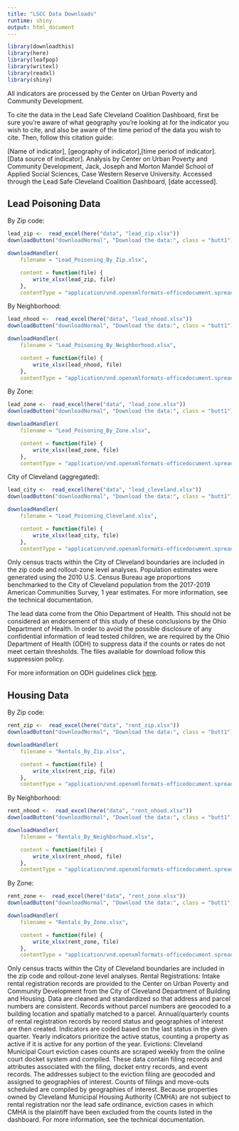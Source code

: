 ```yaml
---
title: "LSCC Data Downloads"
runtime: shiny
output: html_document
---
```




```r
library(downloadthis)
library(here)
library(leafpop)
library(writexl)
library(readxl)
library(shiny)
```
  
All indicators are processed by the Center on Urban Poverty and Community Development.
 
To cite the data in the Lead Safe Cleveland Coalition Dashboard, first be sure you're aware of what geography you're looking at for the indicator you wish to cite, and also be aware of the time period of the data you wish to cite. Then, follow this citation guide:

[Name of indicator], [geography of indicator],[time period of indicator]. [Data source of indicator]. Analysis by Center on Urban Poverty and Community Development, Jack, Joseph and Morton Mandel School of Applied Social Sciences, Case Western Reserve University. Accessed through the Lead Safe Cleveland Coalition Dashboard, [date accessed].

  
## Lead Poisoning Data  
  
By Zip code:

```r
lead_zip <-  read_excel(here("data", "lead_zip.xlsx")) 
downloadButton("downloadNormal", "Download the data:", class = "butt1")

downloadHandler(
    filename = "Lead_Poisoning_By_Zip.xlsx",

    content = function(file) {
        write_xlsx(lead_zip, file)
    },
    contentType = "application/vnd.openxmlformats-officedocument.spreadsheetml.sheet")

```

By Neighborhood:

```r
lead_nhood <-  read_excel(here("data", "lead_nhood.xlsx")) 
downloadButton("downloadNormal", "Download the data:", class = "butt1")

downloadHandler(
    filename = "Lead_Poisoning_By_Neighborhood.xlsx",

    content = function(file) {
        write_xlsx(lead_nhood, file)
    },
    contentType = "application/vnd.openxmlformats-officedocument.spreadsheetml.sheet")

```
  
By Zone:

```r
lead_zone <-  read_excel(here("data", "lead_zone.xlsx")) 
downloadButton("downloadNormal", "Download the data:", class = "butt1")

downloadHandler(
    filename = "Lead_Poisoning_By_Zone.xlsx",

    content = function(file) {
        write_xlsx(lead_zone, file)
    },
    contentType = "application/vnd.openxmlformats-officedocument.spreadsheetml.sheet")

```
  
City of Cleveland (aggregated):

```r
lead_city <-  read_excel(here("data", "lead_cleveland.xlsx")) 
downloadButton("downloadNormal", "Download the data:", class = "butt1")

downloadHandler(
    filename = "Lead_Poisoning_Cleveland.xlsx",

    content = function(file) {
        write_xlsx(lead_city, file)
    },
    contentType = "application/vnd.openxmlformats-officedocument.spreadsheetml.sheet")

``` 

 
 
Only census tracts within the City of Cleveland boundaries are included in the zip code and rollout-zone level analyses. Population estimates were generated using the 2010 U.S. Census Bureau age proportions benchmarked to the City of Cleveland population from the 2017-2019 American Communities Survey, 1 year estimates. For more information, see the technical documentation. 

The lead data come from the Ohio Department of Health. This should not be considered an endorsement of this study of these conclusions by the Ohio Department of Health. In order to avoid the possible disclosure of any confidential information of lead tested children, we are required by the Ohio Department of Health (ODH) to suppress data if the counts or rates do not meet certain thresholds. The files available for download follow this suppression policy. 

For more information on ODH guidelines click [here](https://odh.ohio.gov/wps/portal/gov/odh/explore-data-and-stats/resources/Disclosure-Limitation-Standard).


## Housing Data  
  
By Zip code:

```r
rent_zip <-  read_excel(here("data", "rent_zip.xlsx")) 
downloadButton("downloadNormal", "Download the data:", class = "butt1")

downloadHandler(
    filename = "Rentals_By_Zip.xlsx",

    content = function(file) {
        write_xlsx(rent_zip, file)
    },
    contentType = "application/vnd.openxmlformats-officedocument.spreadsheetml.sheet")

```

By Neighborhood:

```r
rent_nhood <-  read_excel(here("data", "rent_nhood.xlsx")) 
downloadButton("downloadNormal", "Download the data:", class = "butt1")

downloadHandler(
    filename = "Rentals_By_Neighborhood.xlsx",

    content = function(file) {
        write_xlsx(rent_nhood, file)
    },
    contentType = "application/vnd.openxmlformats-officedocument.spreadsheetml.sheet")

```
  
By Zone:

```r
rent_zone <-  read_excel(here("data", "rent_zone.xlsx")) 
downloadButton("downloadNormal", "Download the data:", class = "butt1")

downloadHandler(
    filename = "Rentals_By_Zone.xlsx",

    content = function(file) {
        write_xlsx(rent_zone, file)
    },
    contentType = "application/vnd.openxmlformats-officedocument.spreadsheetml.sheet")

```
  
   
   
Only census tracts within the City of Cleveland boundaries are included in the zip code and rollout-zone level analyses. Rental Registrations: Intake rental registration records are provided to the Center on Urban Poverty and Community Development from the City of Cleveland Department of Building and Housing. Data are cleaned and standardized so that address and parcel numbers are consistent. Records without parcel numbers are geocoded to a building location and spatially matched to a parcel. Annual/quarterly counts of rental registration records by record status and geographies of interest are then created. Indicators are coded based on the last status in the given quarter. Yearly indicators prioritize the active status, counting a property as active if it is active for any portion of the year. Evictions: Cleveland Municipal Court eviction cases counts are scraped weekly from the online court docket system and compiled.  These data contain filing records and attributes associated with the filing, docket entry records, and event records. The addresses subject to the eviction filing are geocoded and assigned to geographies of interest. Counts of filings and move-outs scheduled are compiled by geographies of interest. Because properties owned by Cleveland Municipal Housing Authority (CMHA) are not subject to rental registration nor the lead safe ordinance, eviction cases in which CMHA is the plaintiff have been excluded from the counts listed in the dashboard. For more information, see the technical documentation. 

